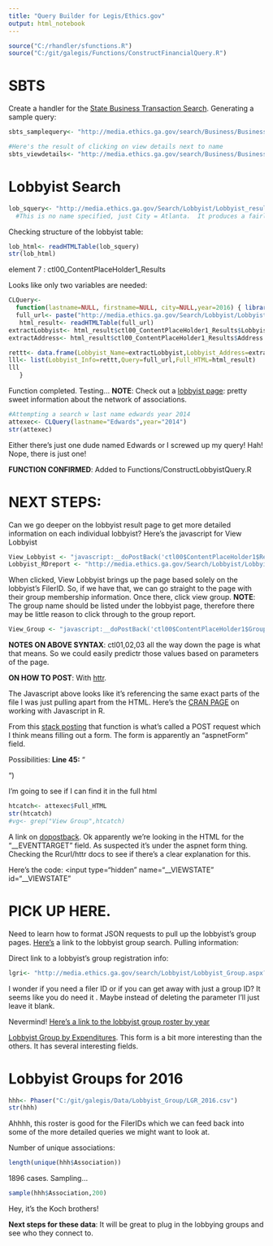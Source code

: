 ```yaml
---
title: "Query Builder for Legis/Ethics.gov"
output: html_notebook
---
```



```r
source("C:/rhandler/sfunctions.R")
source("C:/git/galegis/Functions/ConstructFinancialQuery.R")

```

SBTS
===============
Create a handler for the [State Business Transaction Search](http://media.ethics.ga.gov/search/Business/Business_Transaction_Search.aspx).  Generating a sample query:

```r
sbts_samplequery<- "http://media.ethics.ga.gov/search/Business/Business_Search_Results.aspx?LastName=&FirstName=&City=Atlanta&FilerID="

#Here's the result of clicking on view details next to name
sbts_viewdetails<- "http://media.ethics.ga.gov/search/Business/Business_Transaction_Filer_Info.aspx?FilerID=B2012000078"

```


Lobbyist Search
=================

```r
lob_squery<- "http://media.ethics.ga.gov/Search/Lobbyist/Lobbyist_results.aspx?&Year=2014&LastName=&FirstName=&City=Atlanta&FilerID="
  #This is no name specified, just City = Atlanta.  It produces a fairly long table.  
```

Checking structure of the lobbyist table:
```r
lob_html<- readHTMLTable(lob_squery)
str(lob_html)
```

element 7 :  ctl00_ContentPlaceHolder1_Results

Looks like only two variables are needed:

```r
CLQuery<- 
  function(lastname=NULL, firstname=NULL, city=NULL,year=2016) { library(XML)
  full_url<- paste("http://media.ethics.ga.gov/Search/Lobbyist/Lobbyist_results.aspx?&Year=",year,"&LastName=",lastname,"&FirstName=",firstname,"&City=",city,"&FilerID=",sep="")
   html_result<- readHTMLTable(full_url)
extractLobbyist<- html_result$ctl00_ContentPlaceHolder1_Results$Lobbyist
extractAddress<- html_result$ctl00_ContentPlaceHolder1_Results$Address

rettt<- data.frame(Lobbyist_Name=extractLobbyist,Lobbyist_Address=extractAddress)
lll<- list(Lobbyist_Info=rettt,Query=full_url,Full_HTML=html_result)
lll
   }

```

Function completed.  Testing...
**NOTE**:  Check out a [lobbyist page](http://media.ethics.ga.gov/Search/Lobbyist/Lobbyist_Name.aspx?&FilerID=L20050340): pretty sweet information about the network of associations.

```r
#Attempting a search w last name edwards year 2014
attexec<- CLQuery(lastname="Edwards",year="2014")
str(attexec)
```

Either there's just one dude named Edwards or I screwed up my query!
Hah!  Nope, there is just one!

**FUNCTION CONFIRMED**:  Added to Functions/ConstructLobbyistQuery.R

NEXT STEPS:
==================
Can we go deeper on the lobbyist result page to get more detailed information on each individual lobbyist?  Here's the javascript for View Lobbyist
```r
View_Lobbyist <- "javascript:__doPostBack('ctl00$ContentPlaceHolder1$Results$ctl02$lnkView','')"
Lobbyist_RDreport <- "http://media.ethics.ga.gov/Search/Lobbyist/Lobbyist_Name.aspx?&FilerID=L20050297"

```
When clicked, View Lobbyist brings up the page based solely on the lobbyist's FilerID.  So, if we have that, we can go straight to the page with  their group membership information.  Once there, click view group.  **NOTE**:  The group name should be listed under the lobbyist page, therefore there may be little reason to click through to the group report.  

```r
View_Group <- "javascript:__doPostBack('ctl00$ContentPlaceHolder1$GroupInfo$ctl02$lnkView','')"
```
**NOTES ON ABOVE SYNTAX**:  ctl01,02,03 all the way down the page is what that means.  So we could easily predictr those values based on parameters of the page.  

**ON HOW TO POST**:  With [httr](https://cran.r-project.org/web/packages/httr/vignettes/quickstart.html).  



The Javascript above looks like it's referencing the same exact parts of the file I was just pulling apart from the HTML.  Here's the [CRAN PAGE](https://cran.r-project.org/web/packages/js/vignettes/intro.html) on working with Javascript in R.  

From this [stack posting](http://stackoverflow.com/questions/3426508/finding-the-web-address-of-a-javascript-link) that function is what's called a POST request which I think means filling out a form.  The form is apparently an "aspnetForm" field. 

Possibilities:
**Line 45:**  "<form name="aspnetForm" method="post" action="Lobbyist_Groupsearchresults.aspx?Year=2006+and+Newer&amp;GroupName=&amp;GroupNameContains=gas" id="aspnetForm">")

I'm going to see if I can find it in the full html

```r
htcatch<- attexec$Full_HTML
str(htcatch)
#vg<- grep("View Group",htcatch)

```

A link on [dopostback](http://aspalliance.com/895_Understanding_the_JavaScript___doPostBack_Function).  Ok apparently we're looking in the HTML for the "__EVENTTARGET" field.  As suspected it's under the aspnet form thing.  Checking the Rcurl/httr docs to see if there's a clear explanation for this.

Here's the code:
<input type="hidden" name="__EVENTTARGET" id="__EVENTTARGET" value="" />
<input type="hidden" name="__EVENTARGUMENT" id="__EVENTARGUMENT" value="" />
<input type="hidden" name="__VIEWSTATE" id="__VIEWSTATE"

PICK UP HERE.  
=============
Need to learn how to format JSON requests to pull up the lobbyist's group pages.  [Here's](http://media.ethics.ga.gov/search/Lobbyist/Lobbyist_ByGroup.aspx) a link to the lobbyist group search.  Pulling information:

Direct link to a lobbyist's group registration info:
```r
lgri<- "http://media.ethics.ga.gov/search/Lobbyist/Lobbyist_Group.aspx?&FilerID=L20070067&LGID=5727&Year=2006%20and%20Newer&Type=LG"
```
I wonder if you need a filer ID or if you can get away with just a group ID?  It seems like you do need it .  Maybe instead of deleting the parameter I'll just leave it blank.

Nevermind!  [Here's a link to the lobbyist group roster by year](http://media.ethics.ga.gov/search/Lobbyist/Lobbyist_Menu.aspx)  

[Lobbyist Group by Expenditures](http://media.ethics.ga.gov/search/Lobbyist/Lobbyist_ByExpenditures.aspx).  This form is a bit more interesting than the others.  It has several interesting fields.  

Lobbyist Groups for 2016
===========================
```r
hhh<- Phaser("C:/git/galegis/Data/Lobbyist_Group/LGR_2016.csv")
str(hhh)
```

Ahhhh, this roster is good for the FilerIDs which we can feed back into some of the more detailed queries we might want to look at.  

Number of unique associations:
```r
length(unique(hhh$Association))
```

1896 cases.  Sampling...
```r
sample(hhh$Association,200)
```

Hey, it's the Koch brothers!  

**Next steps for these data**:  It will be great to plug in the lobbying groups and see who they connect to.  

